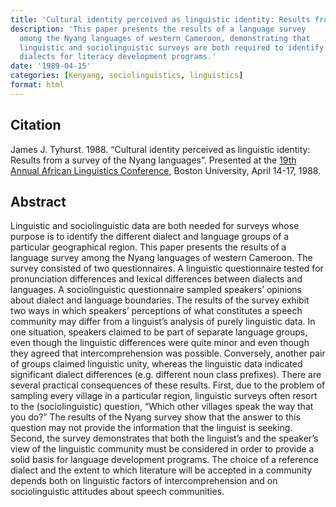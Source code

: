 ```yaml
---
title: 'Cultural identity perceived as linguistic identity: Results from a survey of the Nyang languages'
description: 'This paper presents the results of a language survey
  among the Nyang languages of western Cameroon, demonstrating that
  linguistic and sociolinguistic surveys are both required to identify
  dialects for literacy development programs.'
date: '1989-04-15'
categories: [Kenyang, sociolinguistics, linguistics]
format: html
---
```


## Citation

James J. Tyhurst. 1988.
"Cultural identity perceived as linguistic identity: Results from a survey of the Nyang languages".
Presented at the
[19th Annual African Linguistics Conference](./JimTyhurst-1988-Cultural-identity-perceived-as-linguistic-identity-Abstract.pdf),
Boston University,
April 14-17, 1988.

## Abstract

Linguistic and sociolinguistic data are both needed for surveys whose purpose
is to identify the different dialect and language groups of a particular
geographical region. This paper presents the results of a language survey
among the Nyang languages of western Cameroon. The survey consisted of two
questionnaires. A linguistic questionnaire tested for pronunciation
differences and lexical differences between dialects and languages. A
sociolinguistic questionnaire sampled speakers' opinions about dialect and
language boundaries. The results of the survey exhibit two ways in which
speakers' perceptions of what constitutes a speech community may differ from
a linguist's analysis of purely linguistic data. In one situation, speakers
claimed to be part of separate language groups, even though the linguistic
differences were quite minor and even though they agreed that
intercomprehension was possible. Conversely, another pair of groups claimed
linguistic unity, whereas the linguistic data indicated significant dialect
differences (e.g. different noun class prefixes). There are several practical
consequences of these results. First, due to the problem of sampling every
village in a particular region, linguistic surveys often resort to the
(sociolinguistic) question, "Which other villages speak the way that you do?"
The results of the Nyang survey show that the answer to this question may not
provide the information that the linguist is seeking. Second, the survey
demonstrates that both the linguist's and the speaker's view of the
linguistic community must be considered in order to provide a solid basis for
language development programs. The choice of a reference dialect and the
extent to which literature will be accepted in a community depends both on
linguistic factors of intercomprehension and on sociolinguistic attitudes
about speech communities.